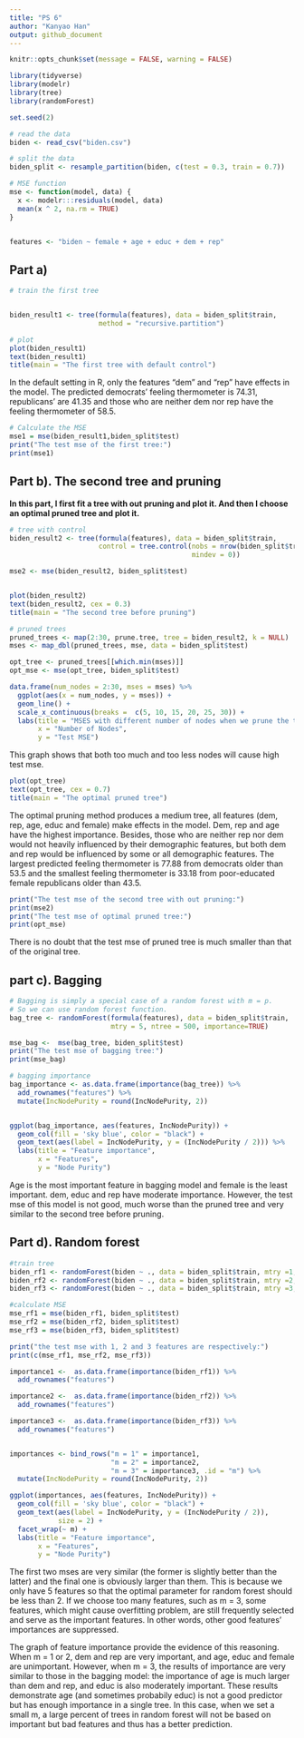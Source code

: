 ```yaml
---
title: "PS 6"
author: "Kanyao Han"
output: github_document
---
```


```r
knitr::opts_chunk$set(message = FALSE, warning = FALSE)
```

```r
library(tidyverse)
library(modelr)
library(tree)
library(randomForest)

set.seed(2)
```


```r
# read the data
biden <- read_csv("biden.csv")

# split the data
biden_split <- resample_partition(biden, c(test = 0.3, train = 0.7))

# MSE function
mse <- function(model, data) {
  x <- modelr:::residuals(model, data)
  mean(x ^ 2, na.rm = TRUE)
}


features <- "biden ~ female + age + educ + dem + rep"
```


## Part a)
```r
# train the first tree


biden_result1 <- tree(formula(features), data = biden_split$train,
                      method = "recursive.partition")
```
```r
# plot
plot(biden_result1)
text(biden_result1) 
title(main = "The first tree with default control")
```

In the default setting in R, only the features "dem" and "rep" have effects in the model. The predicted democrats' feeling thermometer is 74.31, republicans' are 41.35 and those who are neither dem nor rep have the feeling thermometer of 58.5. 



```r
# Calculate the MSE
mse1 = mse(biden_result1,biden_split$test)
print("The test mse of the first tree:")
print(mse1)
```


## Part b). The second tree and pruning        

**In this part, I first fit a tree with out pruning and plot it. And then I choose an optimal pruned tree and plot it.**
```r
# tree with control
biden_result2 <- tree(formula(features), data = biden_split$train,
                      control = tree.control(nobs = nrow(biden_split$train),
                                             mindev = 0))

mse2 <- mse(biden_result2, biden_split$test)


plot(biden_result2)
text(biden_result2, cex = 0.3) 
title(main = "The second tree before pruning")
```

```r
# pruned trees
pruned_trees <- map(2:30, prune.tree, tree = biden_result2, k = NULL)
mses <- map_dbl(pruned_trees, mse, data = biden_split$test)

opt_tree <- pruned_trees[[which.min(mses)]]
opt_mse <- mse(opt_tree, biden_split$test)

data.frame(num_nodes = 2:30, mses = mses) %>%
  ggplot(aes(x = num_nodes, y = mses)) +
  geom_line() + 
  scale_x_continuous(breaks =  c(5, 10, 15, 20, 25, 30)) +
  labs(title = "MSES with different number of nodes when we prune the tree",
       x = "Number of Nodes",
       y = "Test MSE")
```


This graph shows that both too much and too less nodes will cause high test mse.

```r
plot(opt_tree)
text(opt_tree, cex = 0.7)
title(main = "The optimal pruned tree")
```

The optimal pruning method produces a medium tree, all features (dem, rep, age, educ and female) make effects in the model. Dem, rep and age have the highest importance. Besides, those who are neither rep nor dem would not heavily influenced by their demographic features, but both dem and rep would be influenced by some or all demographic features. The largest predicted feeling thermometer is 77.88 from democrats older than 53.5 and the smallest feeling thermometer is 33.18 from poor-educated female republicans older than 43.5.  

```r
print("The test mse of the second tree with out pruning:")
print(mse2)
print("The test mse of optimal pruned tree:")
print(opt_mse)
```
There is no doubt that the test mse of pruned tree is much smaller than that of the original tree.


## part c). Bagging
```r
# Bagging is simply a special case of a random forest with m = p. 
# So we can use random forest function.
bag_tree <- randomForest(formula(features), data = biden_split$train, 
                         mtry = 5, ntree = 500, importance=TRUE)

mse_bag <-  mse(bag_tree, biden_split$test)
print("The test mse of bagging tree:")
print(mse_bag)
```
```r
# bagging importance
bag_importance <- as.data.frame(importance(bag_tree)) %>%
  add_rownames("features") %>%
  mutate(IncNodePurity = round(IncNodePurity, 2))


ggplot(bag_importance, aes(features, IncNodePurity)) +
  geom_col(fill = 'sky blue', color = "black") +
  geom_text(aes(label = IncNodePurity, y = (IncNodePurity / 2))) %>%
  labs(title = "Feature importance",
       x = "Features",
       y = "Node Purity")
```

Age is the most important feature in bagging model and female is the least important. dem, educ and rep have moderate importance. However, the test mse of this model is not good, much worse than the pruned tree and very similar to the second tree before pruning. 

## Part d). Random forest
```r
#train tree
biden_rf1 <- randomForest(biden ~ ., data = biden_split$train, mtry =1,ntree = 500)
biden_rf2 <- randomForest(biden ~ ., data = biden_split$train, mtry =2,ntree = 500)
biden_rf3 <- randomForest(biden ~ ., data = biden_split$train, mtry =3,ntree = 500)
```

```r
#calculate MSE
mse_rf1 = mse(biden_rf1, biden_split$test)
mse_rf2 = mse(biden_rf2, biden_split$test)
mse_rf3 = mse(biden_rf3, biden_split$test)

print("the test mse with 1, 2 and 3 features are respectively:")
print(c(mse_rf1, mse_rf2, mse_rf3))

```

```r
importance1 <-  as.data.frame(importance(biden_rf1)) %>%
  add_rownames("features")

importance2 <-  as.data.frame(importance(biden_rf2)) %>%
  add_rownames("features")

importance3 <-  as.data.frame(importance(biden_rf3)) %>%
  add_rownames("features")


importances <- bind_rows("m = 1" = importance1, 
                         "m = 2" = importance2, 
                         "m = 3" = importance3, .id = "m") %>%
  mutate(IncNodePurity = round(IncNodePurity, 2))

ggplot(importances, aes(features, IncNodePurity)) +
  geom_col(fill = 'sky blue', color = "black") +
  geom_text(aes(label = IncNodePurity, y = (IncNodePurity / 2)),
            size = 2) +
  facet_wrap(~ m) +
  labs(title = "Feature importance",
       x = "Features",
       y = "Node Purity")
```
The first two mses are very similar (the former is slightly better than the latter) and the final one is obviously larger than them. This is because we only have 5 features so that the optimal parameter for random forest should be less than 2. If we choose too many features, such as m = 3, some features, which might cause overfitting problem, are still frequently selected and serve as the important features. In other words, other good features' importances are suppressed.

The graph of feature importance provide the evidence of this reasoning. When m = 1 or 2, dem and rep are very important, and age, educ and female are unimportant. However, when m = 3, the results of importance are very similar to those in the bagging model: the importance of age is much larger than dem and rep, and educ is also moderately important. These results demonstrate age (and sometimes probabily educ) is not a good predictor but has enough importance in a single tree. In this case, when we set a small m, a large percent of trees in random forest will not be based on important but bad features and thus has a better prediction.


